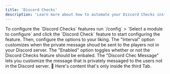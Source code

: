 ```yaml
---
title: 'Discord Checks'
description: 'Learn more about how to automate your Discord Checks instead of your staff members having to do the boring task.'
---
```


<Tabs>
  <Tab title="Step One">
    To configure the `Discord Checks` features run `/config` > `Select a module to configure` and click the `Discord Check` feature to start configuring the feature.
  </Tab>
  <Tab title="Step Two">
    Then, configure the options to your liking. The "Interval" option customizes when the private message shoud be sent to the players not in your Discord server. The "Enabled" option toggles whether or not the Discord Checks 
    feature should be enbaled. The "Discord Chec Message" lets you customize the message that is privately messaged to the users not in the Discord server.
  </Tab>
  <Tab title="Step Three">
    💪 Here's content that's only inside the third Tab.
  </Tab>
</Tabs>
